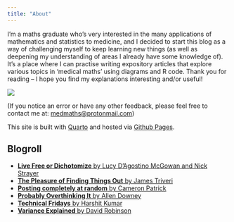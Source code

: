 ```yaml
---
title: "About"
---
```

I'm a maths graduate who's very interested in the many applications of mathematics and statistics to medicine, and I decided to start this blog as a way of challenging myself to keep learning new things (as well as deepening my understanding of areas I already have some knowledge of). It’s a place where I can practise writing expository articles that explore various topics in 'medical maths’ using diagrams and R code. Thank you for reading – I hope you find my explanations interesting and/or useful! 

![](venn-diagram.png)

(If you notice an error or have any other feedback, please feel free to contact me at: [medmaths@protonmail.com](mailto:medmaths@protonmail.com))

This site is built with [Quarto](https://quarto.org) and hosted via [Github Pages](https://pages.github.com).

## Blogroll

- [**Live Free or Dichotomize** by Lucy D'Agostino McGowan and Nick Strayer](https://livefreeordichotomize.com)
- [**The Pleasure of Finding Things Out** by James Triveri](https://www.jtrive.com)
- [**Posting completely at random** by Cameron Patrick](https://cameronpatrick.com/blog)
- [**Probably Overthinking It** by Allen Downey](https://www.allendowney.com/blog/)
- [**Technical Fridays** by Harshit Kumar](https://kharshit.github.io/blog/)
- [**Variance Explained** by David Robinson](http://varianceexplained.org/posts/)